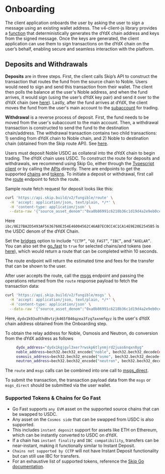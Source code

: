 # Onboarding

The client application onboards the user by asking the user to sign a message using an existing wallet address. The v4-client-js library provides a [function](https://github.com/dydxprotocol/v4-clients/blob/a2c7adcc64b33fefaf56ffb6fc1d2bb8b174601e/v4-client-js/src/lib/onboarding.ts#L43) that deterministically generates the dYdX chain address and keys from the signed message.
Once the keys are generated, the client application can use them to sign transactions on the dYdX chain on the user’s behalf, enabling secure and seamless interaction with the platform.


## Deposits and Withdrawals

**Deposits** are in three steps.  First, the client calls Skip’s API to construct the transaction that routes the fund from the source chain to Noble.  Users would need to sign and send this transaction from their wallet.  The client then polls the balance at the user's Noble address, and when the fund arrives, it would sign (using the user’s dYdX key pair) and send it over to the dYdX chain (see [here](https://github.com/dydxprotocol/v4-web/blob/71bd9c7f85512fe1893fd656968011cf75b106e6/src/bonsai/lifecycles/nobleBalanceSweepLifecycle.ts#L119)).  Lastly, after the fund arrives at dYdX,  the client moves the fund from the user's main account to the [subaccount](/node-client/private#transfer) for trading.

**Withdrawal** is a reverse process of deposit.  First, the fund needs to be moved from the user's subaccount to the main account.  Then, a withdrawal transaction is constructed to send the fund to the destination chain/address.   The withdrawal transaction contains two child transactions: 1) sending from dYdX chain to Noble chain, and 2) Noble to destination chain (obtained from the Skip route API).  See [here](https://github.com/dydxprotocol/v4-web/blob/71bd9c7f85512fe1893fd656968011cf75b106e6/src/hooks/useSubaccount.tsx#L156).  

Users must deposit Noble USDC as collateral into the dYdX chain to begin trading. The dYdX chain uses USDC.  To construct the route for deposits and withdrawals, we recommend using Skip Go, either through the [Typescript client](https://docs.skip.build/go/client/getting-started) or by calling the [APIs](https://docs.skip.build/go/general/getting-started) directly. There are endpoints to get the supported [chains](https://docs.skip.build/go/api-reference/prod/info/get-v2infochains) and [tokens](https://docs.skip.build/go/api-reference/prod/fungible/get-v2fungibleassets). To initiate a deposit or withdrawal, first call the [route](https://docs.skip.build/go/api-reference/prod/fungible/post-v2fungibleroute) endpoint to fetch the route. 

Sample route fetch request for deposit looks like this:

```bash
curl 'https://api.skip.build/v2/fungible/route' \
  -H 'accept: application/json, text/plain, */*' \
  -H 'content-type: application/json' \
  --data-raw '{"source_asset_denom":"0xa0b86991c6218b36c1d19d4a2e9eb0ce3606eb48","source_asset_chain_id":"1","dest_asset_denom":"ibc/8E27BA2D5493AF5636760E354E46004562C46AB7EC0CC4C1CA14E9E20E2545B5","dest_asset_chain_id":"dydx-mainnet-1","cumulative_affiliate_fee_bps":"0","allow_unsafe":true,"smart_relay":true,"smart_swap_options":{"split_routes":false,"evm_swaps":true},"amount_in":"10000000"}'
  ```

Here `ibc/8E27BA2D5493AF5636760E354E46004562C46AB7EC0CC4C1CA14E9E20E2545B5` is the USDC denom of the dYdX Chain. 

Set the [bridges](https://docs.skip.build/go/api-reference/prod/fungible/post-v2fungibleroute#body-bridges) option to include `“CCTP”`, `“GO_FAST”`, `“IBC”`, and `“AXELAR”`.  
You can also set the [go_fast](https://docs.skip.build/go/api-reference/prod/fungible/post-v2fungibleroute#body-go-fast) to `true` for selected chains/and tokens (see [here](https://docs.skip.build/go/advanced-transfer/go-fast)), which would return a route that can be completed within 10 seconds.

The route endpoint will return the estimated time and fees for the transfer that can be shown to the user.

After user accepts the route, call the [msgs](https://docs.skip.build/go/api-reference/prod/fungible/post-v2fungiblemsgs) endpoint and passing the operations returned from the `route` response payload to fetch the transaction data:

```bash
curl 'https://api.skip.build/v2/fungible/msgs' \
  -H 'accept: application/json, text/plain, */*' \
  -H 'content-type: application/json' \
  --data-raw '{"source_asset_denom":"0xa0b86991c6218b36c1d19d4a2e9eb0ce3606eb48","source_asset_chain_id":"1","dest_asset_denom":"ibc/8E27BA2D5493AF5636760E354E46004562C46AB7EC0CC4C1CA14E9E20E2545B5","dest_asset_chain_id":"dydx-mainnet-1","amount_in":"10000000","amount_out":"9980000","address_list":["0x0765CA6d3DC4fa6d6638781BA8414A1f5eFbfAd8","dydx1k93udthd0vtzjk465f846qzea3fzq7axnmfqyz"],"operations":[{"tx_index":0,"amount_in":"10000000","amount_out":"9980000","cctp_transfer":{"from_chain_id":"1","to_chain_id":"noble-1","burn_token":"0xA0b86991c6218b36c1d19D4a2e9Eb0cE3606eB48","bridge_id":"CCTP","denom_in":"0xa0b86991c6218b36c1d19d4a2e9eb0ce3606eb48","denom_out":"uusdc","smart_relay":true,"smart_relay_fee_quote":{"fee_amount":"20000","relayer_address":"noble1dyw0geqa2cy0ppdjcxfpzusjpwmq85r5a35hqe","expiration":"2025-03-14T00:52:56Z","fee_payment_address":"0xBC8552339dA68EB65C8b88B414B5854E0E366cFc","fee_denom":"0xA0b86991c6218b36c1d19D4a2e9Eb0cE3606eB48"}}},{"tx_index":0,"amount_in":"9980000","amount_out":"9980000","transfer":{"port":"transfer","channel":"channel-33","from_chain_id":"noble-1","to_chain_id":"dydx-mainnet-1","pfm_enabled":true,"supports_memo":true,"denom_in":"uusdc","denom_out":"ibc/8E27BA2D5493AF5636760E354E46004562C46AB7EC0CC4C1CA14E9E20E2545B5","bridge_id":"IBC","dest_denom":"ibc/8E27BA2D5493AF5636760E354E46004562C46AB7EC0CC4C1CA14E9E20E2545B5","chain_id":"noble-1","smart_relay":false}}],"estimated_amount_out":"9980000","slippage_tolerance_percent":"1"}'
  ```

Here, `dydx1k93udthd0vtzjk465f846qzea3fzq7axnmfqyz` is the user's dYdX chain address obtained from the Onboarding step.  

To obtain the relay address for Noble, Osmosis and Neutron, do conversion from the dYdX address as follows


```bash
     dydx_address="dydx1kgjgvl3xer7rwskp6tlynmjrd2juas6nqxn8yg"  
     noble_address=bech32.bech32_encode("noble", bech32.bech32_decode(dydx_address)[1])
     osmosis_address=bech32.bech32_encode("osmo", bech32.bech32_decode(dydx_address)[1]
     neutron_address=bech32.bech32_encode("neutron", bech32.bech32_decode(dydx_address)[1])
```


The `route` and `msgs` calls can be combined into one call to [msgs_direct](https://docs.skip.build/go/api-reference/prod/fungible/post-v2fungiblemsgs_direct).  

To submit the transaction, the transaction payload data from the `msgs` or `msgs_direct` should be submitted via the user wallet.

### Supported Tokens & Chains for Go Fast
- Go Fast supports `any EVM` asset on the supported source chains that can be swapped to USDC.
- Any asset on the `Cosmos side` that can be swapped from USDC is also supported.
- This includes `instant deposit` support for assets like ETH on Ethereum, which can be instantly converted to USDC on dYdX.
- If a chain has `instant finality` and `IBC compatibility`, transfers can be near-instant, making it functionally similar to Instant Deposit.
- `Chains not supported by CCTP` will not have Instant Deposit functionality but can still use IBC for transfers.
- For an exhaustive list of supported tokens, reference the [Skip Go documentation](https://docs.skip.build/go/advanced-transfer/go-fast).
